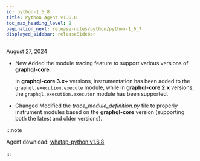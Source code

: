 ```yaml
---
id: python-1_6_8
title: Python Agent v1.6.8
toc_max_heading_level: 2
pagination_next: release-notes/python/python-1_6_7
displayed_sidebar: releaseSidebar
---
```


August 27, 2024

- <Status priority='1'>New</Status> Added the module tracing feature to support various versions of **graphql-core**.

  In **graphql-core 3.x+** versions, instrumentation has been added to the `graphql.execution.execute` module, while in **graphql-core 2.x** versions, the `graphql.execution.executor` module has been supported.

- <Status priority='1'>Changed</Status> Modified the *trace_module_definition.py* file to properly instrument modules based on the **graphql-core** version (supporting both the latest and older versions).

:::note

Agent download: [whatap-python v1.6.8](https://pypi.org/project/whatap-python/1.6.8/)

:::
